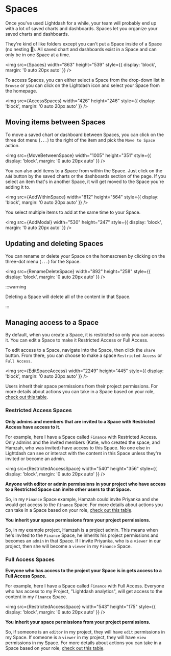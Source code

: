 
# Spaces

Once you've used Lightdash for a while, your team will probably end up with a lot of saved charts and dashboards. Spaces let you organize your saved charts and dashboards.

They're kind of like folders except you can't put a Space inside of a Space (no nesting 🐥). All saved chart and dashboards exist in a Space and can only be in one Space at a time.

<img
    src={Spaces}
    width="863"
    height="539"
    style={{ display: 'block', margin: '0 auto 20px auto' }}
/>

To access Spaces, you can either select a Space from the drop-down list in `Browse` or you can click on the Lightdash icon and select your Space from the homepage.

<img
    src={AccessSpaces}
    width="426"
    height="246"
    style={{ display: 'block', margin: '0 auto 20px auto' }}
/>

## Moving items between Spaces

To move a saved chart or dashboard between Spaces, you can click on the three dot menu (`...`) to the right of the item and pick the `Move to Space` action.

<img
    src={MoveBetweenSpace}
    width="1005"
    height="351"
    style={{ display: 'block', margin: '0 auto 20px auto' }}
/>

You can also add items to a Space from within the Space. Just click on the `Add` button by the saved charts or the dashboards section of the page. If you select an item that's in another Space, it will get moved to the Space you're adding it to.

<img
    src={AddWithinSpace}
    width="812"
    height="564"
    style={{ display: 'block', margin: '0 auto 20px auto' }}
/>

You select multiple items to add at the same time to your Space.

<img
    src={AddModal}
    width="530"
    height="247"
    style={{ display: 'block', margin: '0 auto 20px auto' }}
/>

## Updating and deleting Spaces

You can rename or delete your Space on the homescreen by clicking on the three-dot menu (`...`) for the Space.

<img
    src={RenameDeleteSpace}
    width="892"
    height="258"
    style={{ display: 'block', margin: '0 auto 20px auto' }}
/>

:::warning

Deleting a Space will delete all of the content in that Space.

:::

## Managing access to a Space

By default, when you create a Space, it is restricted so only you can access it. You can edit a Space to make it Restricted Access or Full Access.

To edit access to a Space, navigate into the Space, then click the `share` button. From there, you can choose to make a space `Restricted Access` or `Full Access`.

<img
    src={EditSpaceAccess}
    width="2249"
    height="445"
    style={{ display: 'block', margin: '0 auto 20px auto' }}
/>

Users inherit their space permissions from their project permissions. For more details about actions you can take in a Space based on your role, [check out this table](/references/roles.mdx#space-roles).

### Restricted Access Spaces

**Only admins and members that are invited to a Space with Restricted Access have access to it.**

For example, here I have a Space called `Finance` with Restricted Access. Only admins and the invited members (Katie, who created the space, and Hamzah, who was invited) have access to this Space. No one else in Lightdash can see or interact with the content in this Space unless they're invited or become an admin.

<img
    src={RestrictedAccessSpace}
    width="540"
    height="356"
    style={{ display: 'block', margin: '0 auto 20px auto' }}
/>

**Anyone with editor or admin permissions in your project who have access to a Restricted Space can invite other users to that Space.**

So, in my `Finance` Space example, Hamzah could invite Priyanka and she would get access to the `Finance` Space. For more details about actions you can take in a Space based on your role, [check out this table](/references/roles.mdx#space-roles).

**You inherit your space permissions from your project permissions.**

So, in my example project, Hamzah is a project admin. This means when he's invited to the `Finance` Space, he inherits his project permissions and becomes an `admin` in that Space. If I invite Priyanka, who is a `viewer` in our project, then she will become a `viewer` in my `Finance` Space.

### Full Access Spaces

**Eveyone who has access to the project your Space is in gets access to a Full Access Space.**

For example, here I have a Space called `Finance` with Full Access. Everyone who has access to my Project, "Lightdash analytics", will get access to the content in my `Finance` Space.

<img
    src={RestrictedAccessSpace}
    width="543"
    height="175"
    style={{ display: 'block', margin: '0 auto 20px auto' }}
/>

**You inherit your space permissions from your project permissions.**

So, if someone is an `editor` in my project, they will have `edit` permissions in my Space. If someone is a `viewer` in my project, they will have `view` permissions in my Space. For more details about actions you can take in a Space based on your role, [check out this table](/references/roles.mdx#space-roles).
